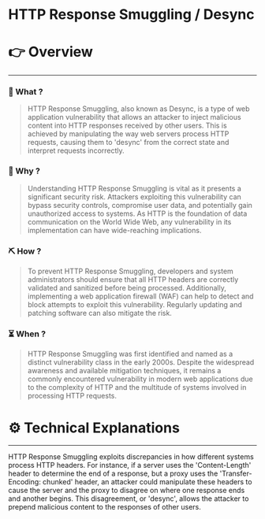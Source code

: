 # HTTP Response Smuggling / Desync


# 👉 Overview

---

### 👀 What ?

> HTTP Response Smuggling, also known as Desync, is a type of web application vulnerability that allows an attacker to inject malicious content into HTTP responses received by other users. This is achieved by manipulating the way web servers process HTTP requests, causing them to 'desync' from the correct state and interpret requests incorrectly.
> 

### 🧐 Why ?

> Understanding HTTP Response Smuggling is vital as it presents a significant security risk. Attackers exploiting this vulnerability can bypass security controls, compromise user data, and potentially gain unauthorized access to systems. As HTTP is the foundation of data communication on the World Wide Web, any vulnerability in its implementation can have wide-reaching implications.
> 

### ⛏️ How ?

> To prevent HTTP Response Smuggling, developers and system administrators should ensure that all HTTP headers are correctly validated and sanitized before being processed. Additionally, implementing a web application firewall (WAF) can help to detect and block attempts to exploit this vulnerability. Regularly updating and patching software can also mitigate the risk.
> 

### ⏳ When ?

> HTTP Response Smuggling was first identified and named as a distinct vulnerability class in the early 2000s. Despite the widespread awareness and available mitigation techniques, it remains a commonly encountered vulnerability in modern web applications due to the complexity of HTTP and the multitude of systems involved in processing HTTP requests.
> 

# ⚙️ Technical Explanations

---

HTTP Response Smuggling exploits discrepancies in how different systems process HTTP headers. For instance, if a server uses the 'Content-Length' header to determine the end of a response, but a proxy uses the 'Transfer-Encoding: chunked' header, an attacker could manipulate these headers to cause the server and the proxy to disagree on where one response ends and another begins. This disagreement, or 'desync', allows the attacker to prepend malicious content to the responses of other users.

